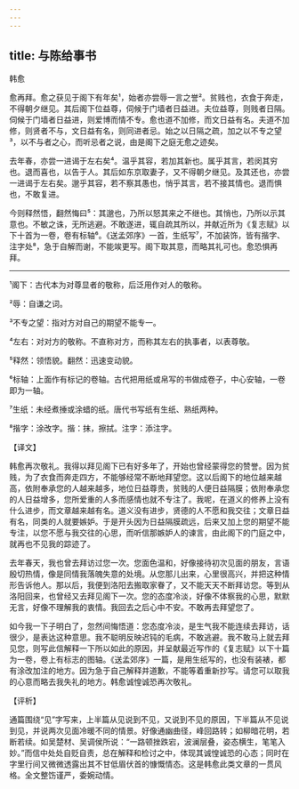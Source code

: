 ```yaml
---
---
---
```

title: 与陈给事书
---




韩愈

愈再拜。愈之获见于阁下有年矣¹，始者亦尝辱一言之誉²。贫贱也，衣食于奔走，不得朝夕继见。其后阁下位益尊，伺候于门墙者日益进。夫位益尊，则贱者日隔。伺候于门墙者日益进，则爱博而情不专。愈也道不加修，而文日益有名。夫道不加修，则贤者不与，文日益有名，则同进者忌。始之以日隔之疏，加之以不专之望³，以不与者之心，而听忌者之说，由是阁下之庭无愈之迹矣。

去年春，亦尝一进谒于左右矣⁴。温乎其容，若加其新也。属乎其言，若闵其穷也。退而喜也，以告于人。其后如东京取妻子，又不得朝夕继见。及其还也，亦尝一进谒于左右矣。邈乎其容，若不察其愚也，悄乎其言，若不接其情也。退而惧也，不敢复进。

今则释然悟，翻然悔曰⁵：其邈也，乃所以怒其来之不继也。其悄也，乃所以示其意也。不敏之诛，无所逃避。不敢遂进，辄自疏其所以，并献近所为《复志赋》以下十首为一卷，卷有标轴⁶。《送孟郊序》一首，生纸写⁷，不加装饰，皆有揩字、注字处⁸，急于自解而谢，不能竢更写。阁下取其意，而略其礼可也。愈恐惧再拜。



***



¹阁下：古代本为对尊显者的敬称，后泛用作对人的敬称。

²辱：自谦之词。

³不专之望：指对方对自己的期望不能专一。

⁴左右：对对方的敬称。不直称对方，而称其左右的执事者，以表尊敬。

⁵释然：领悟貌。翻然：迅速变动貌。

⁶标轴：上面作有标记的卷轴。古代把用纸或帛写的书做成卷子，中心安轴，一卷即为一轴。

⁷生纸：未经煮捶或涂蜡的纸。唐代书写纸有生纸、熟纸两种。

⁸揩字：涂改字。揩：抹，擦拭。注字：添注字。

【译文】

韩愈再次敬礼。我得以拜见阁下已有好多年了，开始也曾经蒙得您的赞誉。因为贫贱，为了衣食而奔走四方，不能够经常不断地拜望您。这以后阁下的地位越来越高，依附奉承您的人越来越多，地位日益尊贵，贫贱的人便日益隔膜；依附奉承您的人日益增多，您所爱重的人多而感情也就不专注了。我呢，在道义的修养上没有什么进步，而文章越来越有名。道义没有进步，贤德的人不愿和我交往；文章日益有名，同类的人就要嫉妒。于是开头因为日益隔膜疏远，后来又加上您的期望不能专注，以您不愿与我交往的心思，而听信那嫉妒人的谏言，由此阁下的门庭之中，就再也不见我的踪迹了。

去年春天，我也曾去拜访过您一次。您面色温和，好像接待初次见面的朋友，言语殷切热情，像是同情我落魄失意的处境。从您那儿出来，心里很高兴，并把这种情形告诉他人。那以后，我便到洛阳去搬取家眷了，又不能天天不断拜访您。等到从洛阳回来，也曾经又去拜见阁下一次。您的态度冷淡，好像不体察我的心思，默默无言，好像不理解我的衷情。我回去之后心中不安。不敢再去拜望您了。

如今我一下子明白了，忽然间悔悟道：您态度冷淡，是生气我不能连续去拜访，话很少，是表达这种意思。我不聪明反映迟钝的毛病，不敢逃避。我不敢马上就去拜见您，则写此信解释一下所以如此的原因，并呈献最近写作的《复志赋》以下十篇为一卷，卷上有标志的图轴。《送孟郊序》一篇，是用生纸写的，也没有装裱，都有涂改加注的地方。因为急于自己解释并道歉，不能等着重新抄写。请您可以取我的心意而略去我失礼的地方。韩愈诚惶诚恐再次敬礼。

【评析】

通篇围绕“见”字写来，上半篇从见说到不见，又说到不见的原因，下半篇从不见说到见，并说两次见面冷暖不同的情景。好像通幽曲径，峰回路转；如柳暗花明，若断若续。如吴楚材、吴调侯所说：“一路顿挫跌宕，波澜层叠，姿态横生，笔笔入妙。”而信中处处自贬自责，总在解释和检讨之中，体现其诚惶诚恐的心态；同时在字里行间又微微透露出其不甘低眉伏首的慷慨情态。这是韩愈此类文章的一贯风格。全文整饬谨严，委婉动情。